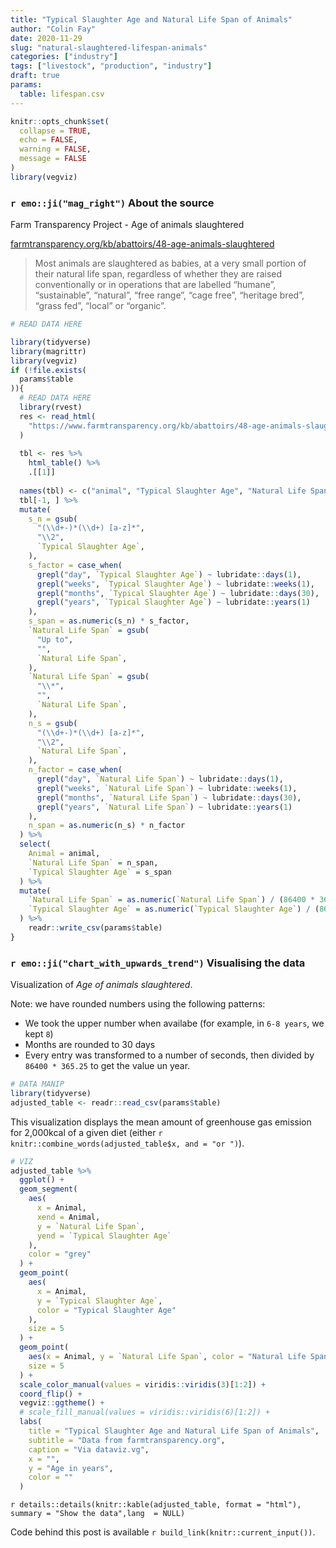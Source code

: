 ```yaml
---
title: "Typical Slaughter Age and Natural Life Span of Animals"
author: "Colin Fay"
date: 2020-11-29
slug: "natural-slaughtered-lifespan-animals"
categories: ["industry"]
tags: ["livestock", "production", "industry"]
draft: true
params:
  table: lifespan.csv
---
```


```r
knitr::opts_chunk$set(
  collapse = TRUE, 
  echo = FALSE, 
  warning = FALSE, 
  message = FALSE
)
library(vegviz)
```

### `r emo::ji("mag_right")` About the source 

::: {.source}
Farm Transparency Project - Age of animals slaughtered
::: 

::: {.link}
[farmtransparency.org/kb/abattoirs/48-age-animals-slaughtered](https://www.farmtransparency.org/kb/abattoirs/48-age-animals-slaughtered)
:::

::: {.quote}
> Most animals are slaughtered as babies, at a very small portion of their natural life span, regardless of whether they are raised conventionally or in operations that are labelled “humane”, “sustainable”, “natural”, “free range”, “cage free”, “heritage bred”, “grass fed”, “local” or “organic”.
:::


```r
# READ DATA HERE

library(tidyverse)
library(magrittr)
library(vegviz)
if (!file.exists(
  params$table
)){
  # READ DATA HERE
  library(rvest)
  res <- read_html(
    "https://www.farmtransparency.org/kb/abattoirs/48-age-animals-slaughtered"
  )
  
  tbl <- res %>%
    html_table() %>%
    .[[1]]
  
  names(tbl) <- c("animal", "Typical Slaughter Age", "Natural Life Span")
  tbl[-1, ] %>%
  mutate(
    s_n = gsub(
      "(\\d+-)*(\\d+) [a-z]*",
      "\\2",
      `Typical Slaughter Age`,
    ),
    s_factor = case_when(
      grepl("day", `Typical Slaughter Age`) ~ lubridate::days(1),
      grepl("weeks", `Typical Slaughter Age`) ~ lubridate::weeks(1),
      grepl("months", `Typical Slaughter Age`) ~ lubridate::days(30),
      grepl("years", `Typical Slaughter Age`) ~ lubridate::years(1)
    ),
    s_span = as.numeric(s_n) * s_factor,
    `Natural Life Span` = gsub(
      "Up to",
      "",
      `Natural Life Span`,
    ),
    `Natural Life Span` = gsub(
      "\\*",
      "",
      `Natural Life Span`,
    ),
    n_s = gsub(
      "(\\d+-)*(\\d+) [a-z]*",
      "\\2",
      `Natural Life Span`,
    ),
    n_factor = case_when(
      grepl("day", `Natural Life Span`) ~ lubridate::days(1),
      grepl("weeks", `Natural Life Span`) ~ lubridate::weeks(1),
      grepl("months", `Natural Life Span`) ~ lubridate::days(30),
      grepl("years", `Natural Life Span`) ~ lubridate::years(1)
    ),
    n_span = as.numeric(n_s) * n_factor
  ) %>%
  select(
    Animal = animal,
    `Natural Life Span` = n_span,
    `Typical Slaughter Age` = s_span
  ) %>%
  mutate(
    `Natural Life Span` = as.numeric(`Natural Life Span`) / (86400 * 365.25),
    `Typical Slaughter Age` = as.numeric(`Typical Slaughter Age`) / (86400 * 365.25)
  ) %>%
    readr::write_csv(params$table)
}
```


### `r emo::ji("chart_with_upwards_trend")` Visualising the data

Visualization of _Age of animals slaughtered_.

Note: we have rounded numbers using the following patterns: 

+ We took the upper number when availabe (for example, in `6-8 years`, we kept `8`)
+ Months are rounded to 30 days 
+ Every entry was transformed to a number of seconds, then divided by `86400 * 365.25` to get the value un year.

```r
# DATA MANIP
library(tidyverse)
adjusted_table <- readr::read_csv(params$table) 
```


This visualization displays the mean amount of greenhouse gas emission for 2,000kcal of a given diet (either `r knitr::combine_words(adjusted_table$x, and = "or ")`).

```r
# VIZ
adjusted_table %>%
  ggplot() +
  geom_segment(
    aes(
      x = Animal,
      xend = Animal,
      y = `Natural Life Span`,
      yend = `Typical Slaughter Age`
    ),
    color = "grey"
  ) +
  geom_point(
    aes(
      x = Animal,
      y = `Typical Slaughter Age`,
      color = "Typical Slaughter Age"
    ),
    size = 5
  ) +
  geom_point(
    aes(x = Animal, y = `Natural Life Span`, color = "Natural Life Span"),
    size = 5
  ) +
  scale_color_manual(values = viridis::viridis(3)[1:2]) +
  coord_flip() +
  vegviz::ggtheme() +
  # scale_fill_manual(values = viridis::viridis(6)[1:2]) +
  labs(
    title = "Typical Slaughter Age and Natural Life Span of Animals",
    subtitle = "Data from farmtransparency.org",
    caption = "Via dataviz.vg",
    x = "",
    y = "Age in years",
    color = ""
  )

```

`r details::details(knitr::kable(adjusted_table, format = "html"), summary = "Show the data",lang  = NULL)`

::: {.code}
Code behind this post is available `r build_link(knitr::current_input())`. 
:::
